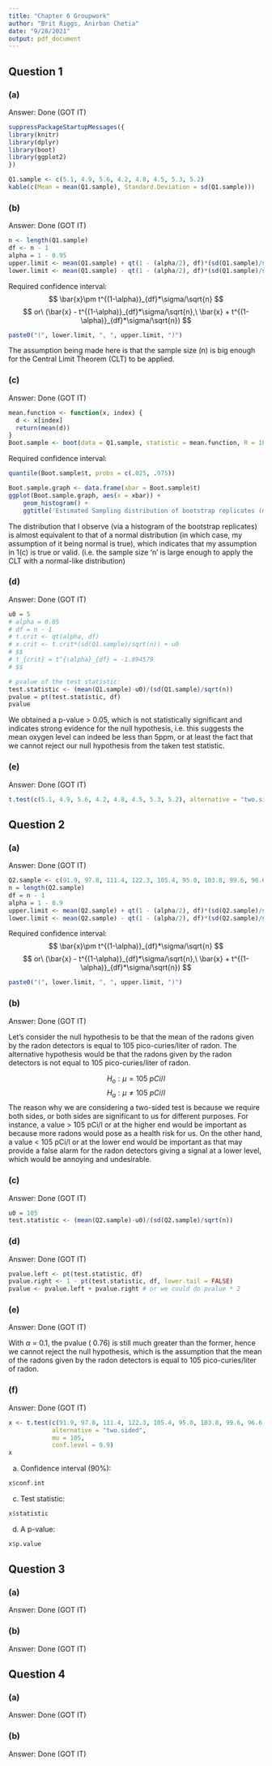 ```yaml
---
title: "Chapter 6 Groupwork"
author: "Brit Riggs, Anirban Chetia"
date: "9/28/2021"
output: pdf_document
---
```


## Question 1

### (a)
Answer: Done (GOT IT)

```r
suppressPackageStartupMessages({
library(knitr)
library(dplyr)
library(boot)
library(ggplot2)
})
```

```r
Q1.sample <- c(5.1, 4.9, 5.6, 4.2, 4.8, 4.5, 5.3, 5.2)
kable(c(Mean = mean(Q1.sample), Standard.Deviation = sd(Q1.sample)))
```

### (b)
Answer: Done (GOT IT)

```r
n <- length(Q1.sample)
df <- n - 1
alpha = 1 - 0.95
upper.limit <- mean(Q1.sample) + qt(1 - (alpha/2), df)*(sd(Q1.sample)/sqrt(n))
lower.limit <- mean(Q1.sample) - qt(1 - (alpha/2), df)*(sd(Q1.sample)/sqrt(n))
```

Required confidence interval:
$$
\bar{x}\pm t^{(1-\alpha)}_{df}*\sigma/\sqrt{n}
$$
$$
or\ (\bar{x} - t^{(1-\alpha)}_{df}*\sigma/\sqrt{n},\ \bar{x} + t^{(1-\alpha)}_{df}*\sigma/\sqrt{n})
$$

```r
paste0("(", lower.limit, ", ", upper.limit, ")")
```
The assumption being made here is that the sample size (n) is big enough for the Central Limit Theorem (CLT) to be applied.

### (c)
Answer: Done (GOT IT)

```r
mean.function <- function(x, index) {
  d <- x[index]    
  return(mean(d))
}
Boot.sample <- boot(data = Q1.sample, statistic = mean.function, R = 10000)
```

Required confidence interval:
```r
quantile(Boot.sample$t, probs = c(.025, .975))
```

```r
Boot.sample.graph <- data.frame(xbar = Boot.sample$t)
ggplot(Boot.sample.graph, aes(x = xbar)) +
    geom_histogram() + 
    ggtitle('Estimated Sampling distribution of bootstrap replicates (means)' )
```
The distribution that I observe (via a histogram of the bootstrap replicates) is almost equivalent to that of a normal distribution (in which case, my assumption of it being normal is true), which indicates that my assumption in 1(c) is true or valid. (i.e. the sample size 'n' is large enough to apply the CLT with a normal-like distribution)

### (d)
Answer: Done (GOT IT)

```r
u0 = 5
# alpha = 0.05
# df = n - 1
# t.crit <- qt(alpha, df)
# x.crit <- t.crit*(sd(Q1.sample)/sqrt(n)) + u0
# $$
# t_{crit} = t^{\alpha}_{df} = -1.894579
# $$

# pvalue of the test statistic:
test.statistic <- (mean(Q1.sample)-u0)/(sd(Q1.sample)/sqrt(n))
pvalue = pt(test.statistic, df)
pvalue
```
We obtained a p-value > 0.05, which is not statistically significant and indicates strong evidence for the null hypothesis, i.e. this suggests the mean oxygen level can indeed be less than 5ppm, or at least the fact that we cannot reject our null hypothesis from the taken test statistic.

### (e)
Answer: Done (GOT IT)

```r
t.test(c(5.1, 4.9, 5.6, 4.2, 4.8, 4.5, 5.3, 5.2), alternative = "two.sided")
```

## Question 2

### (a)
Answer: Done (GOT IT)

```r
Q2.sample <- c(91.9, 97.8, 111.4, 122.3, 105.4, 95.0, 103.8, 99.6, 96.6, 119.3, 104.8, 101.7)
n = length(Q2.sample)
df = n - 1
alpha = 1 - 0.9
upper.limit <- mean(Q2.sample) + qt(1 - (alpha/2), df)*(sd(Q2.sample)/sqrt(n))
lower.limit <- mean(Q2.sample) - qt(1 - (alpha/2), df)*(sd(Q2.sample)/sqrt(n))
```

Required confidence interval:
$$
\bar{x}\pm t^{(1-\alpha)}_{df}*\sigma/\sqrt{n}
$$
$$
or\ (\bar{x} - t^{(1-\alpha)}_{df}*\sigma/\sqrt{n},\ \bar{x} + t^{(1-\alpha)}_{df}*\sigma/\sqrt{n})
$$
```r
paste0("(", lower.limit, ", ", upper.limit, ")")
```

### (b)
Answer: Done (GOT IT)

Let's consider the null hypothesis to be that the mean of the radons given by the radon detectors is equal to 105 pico-curies/liter of radon. The alternative hypothesis would be that the radons given by the radon detectors is not equal to 105 pico-curies/liter of radon.

$$
 H_o : \mu = 105\ pCi/l
$$
$$
 H_a : \mu \neq 105\ pCi/l
$$
The reason why we are considering a two-sided test is because we require both sides, or both sides are significant to us for different purposes. For instance, a value > 105 pCi/l or at the higher end would be important as because more radons would pose as a health risk for us. On the other hand, a value < 105 pCi/l or at the lower end would be important as that may provide a false alarm for the radon detectors giving a signal at a lower level, which would be annoying and undesirable. 

### (c)
Answer: Done (GOT IT)

```r
u0 = 105
test.statistic <- (mean(Q2.sample)-u0)/(sd(Q2.sample)/sqrt(n))
```

### (d)
Answer: Done (GOT IT)

```r
pvalue.left <- pt(test.statistic, df)
pvalue.right <- 1 - pt(test.statistic, df, lower.tail = FALSE)
pvalue <- pvalue.left + pvalue.right # or we could do pvalue * 2
```

### (e)
Answer: Done (GOT IT)

With $\alpha$ = 0.1, the pvalue $(~0.76)$ is still much greater than the former, hence we cannot reject the null hypothesis, which is the assumption that the mean of the radons given by the radon detectors is equal to 105 pico-curies/liter of radon.

### (f)
Answer: Done (GOT IT)

```r
x <- t.test(c(91.9, 97.8, 111.4, 122.3, 105.4, 95.0, 103.8, 99.6, 96.6, 119.3, 104.8, 101.7), 
            alternative = "two.sided",
            mu = 105,
            conf.level = 0.9)
x
```
(a) Confidence interval (90%):
```r
x$conf.int
```

(c) Test statistic:
```r
x$statistic
```

(d) A p-value: 
```r
x$p.value
```

## Question 3

### (a)
Answer: Done (GOT IT)

### (b)
Answer: Done (GOT IT)

## Question 4

### (a)
Answer: Done (GOT IT)

### (b)
Answer: Done (GOT IT)
